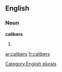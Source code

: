 
==English==

===Noun===
'''calibers'''

# {{plural of|[[caliber]]}}

[[Category:English plurals]]

[[ar:calibers]]
[[fr:calibers]]